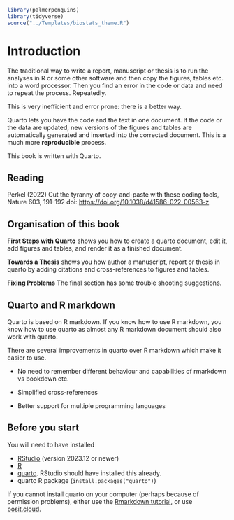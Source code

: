 ```r
library(palmerpenguins)
library(tidyverse)
source("../Templates/biostats_theme.R")
```

# Introduction

The traditional way to write a report, manuscript or thesis is to run the analyses in R or some other software and then copy the figures, tables etc. into a word processor.
Then you find an error in the code or data and need to repeat the process.
Repeatedly.

This is very inefficient and error prone: there is a better way.

Quarto lets you have the code and the text in one document.
If the code or the data are updated, new versions of the figures and tables are automatically generated and inserted into the corrected document.
This is a much more **reproducible** process.

This book is written with Quarto.

::: callout-note
## Reading

Perkel (2022) Cut the tyranny of copy-and-paste with these coding tools, Nature 603, 191-192 doi: <https://doi.org/10.1038/d41586-022-00563-z>
:::

## Organisation of this book

**First Steps with Quarto** shows you how to create a quarto document, edit it, add figures and tables, and render it as a finished document.

**Towards a Thesis** shows you how author a manuscript, report or thesis in quarto by adding citations and cross-references to figures and tables.

**Fixing Problems** The final section has some trouble shooting suggestions.

::: callout-tip
## Quarto and R markdown

Quarto is based on R markdown.
If you know how to use R markdown, you know how to use quarto as almost any R markdown document should also work with quarto.

There are several improvements in quarto over R markdown which make it easier to use.

-   No need to remember different behaviour and capabilities of rmarkdown vs bookdown etc.

-   Simplified cross-references

-   Better support for multiple programming languages
:::

::: callout-note
## Before you start

You will need to have installed

-   [RStudio](https://www.rstudio.com/products/rstudio/) (version 2023.12 or newer)
-   [R](https://cran.r-project.org/)
-   [quarto](https://quarto.org/docs/get-started/ "Download quarto"). RStudio should have installed this already.
-   quarto R package (`install.packages("quarto")`)

If you cannot install quarto on your computer (perhaps because of permission problems), either use the [Rmarkdown tutorial](https://biostats-r.github.io/biostats/rmarkdown/index.html), or use [posit.cloud](https://posit.cloud).
:::
